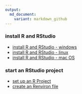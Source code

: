 ```yaml
---
output:
  md_document:
    variant: markdown_github
---
```


### install R and RStudio

- [install R and RStudio - windows](pages/install_R_windows.md) 
- [install R and RStudio - linux](pages/install_R_linux.md) 
- [install R and RStudio - mac OS](pages/install_R_macos.md) 

### start an RStudio project

- [set up an R Project](pages/setup_R_project.md) 
- [create an Renviron file](pages/setup_Renviron.md)



